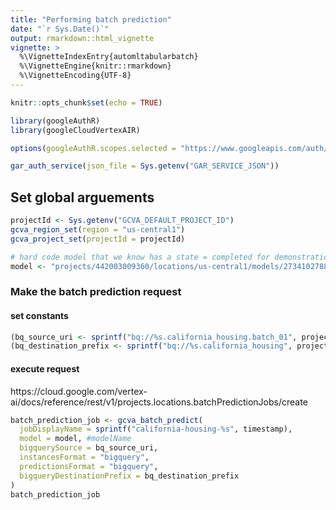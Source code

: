```yaml
---
title: "Performing batch prediction"
date: "`r Sys.Date()`"
output: rmarkdown::html_vignette
vignette: >
  %\VignetteIndexEntry{automltabularbatch}
  %\VignetteEngine{knitr::rmarkdown}
  %\VignetteEncoding{UTF-8}
---
```



```r
knitr::opts_chunk$set(echo = TRUE)
```

```r
library(googleAuthR)
library(googleCloudVertexAIR)

options(googleAuthR.scopes.selected = "https://www.googleapis.com/auth/cloud-platform")

gar_auth_service(json_file = Sys.getenv("GAR_SERVICE_JSON"))
```

## Set global arguements

```r
projectId <- Sys.getenv("GCVA_DEFAULT_PROJECT_ID")
gcva_region_set(region = "us-central1")
gcva_project_set(projectId = projectId)
```


```r
# hard code model that we know has a state = completed for demonstration purposes.
model <- "projects/442003009360/locations/us-central1/models/2734102788232445952"
```

### Make the batch prediction request

#### set constants

```r
(bq_source_uri <- sprintf("bq://%s.california_housing.batch_01", projectId))
(bq_destination_prefix <- sprintf("bq://%s.california_housing", projectId))
```

#### execute request

https://cloud.google.com/vertex-ai/docs/reference/rest/v1/projects.locations.batchPredictionJobs/create


```r
batch_prediction_job <- gcva_batch_predict(
  jobDisplayName = sprintf("california-housing-%s", timestamp),
  model = model, #modelName
  bigquerySource = bq_source_uri,
  instancesFormat = "bigquery",
  predictionsFormat = "bigquery",
  bigqueryDestinationPrefix = bq_destination_prefix
)
batch_prediction_job
```



